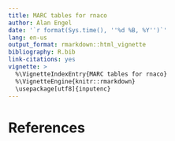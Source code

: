 ---
title: MARC tables for rnaco
author: Alan Engel
date: '`r format(Sys.time(), ''%d %B, %Y'')`'
lang: en-us
output_format: rmarkdown::html_vignette
bibliography: R.bib
link-citations: yes
vignette: >
  %\VignetteIndexEntry{MARC tables for rnaco}
  %\VignetteEngine{knitr::rmarkdown}
  \usepackage[utf8]{inputenc}
---

# References

